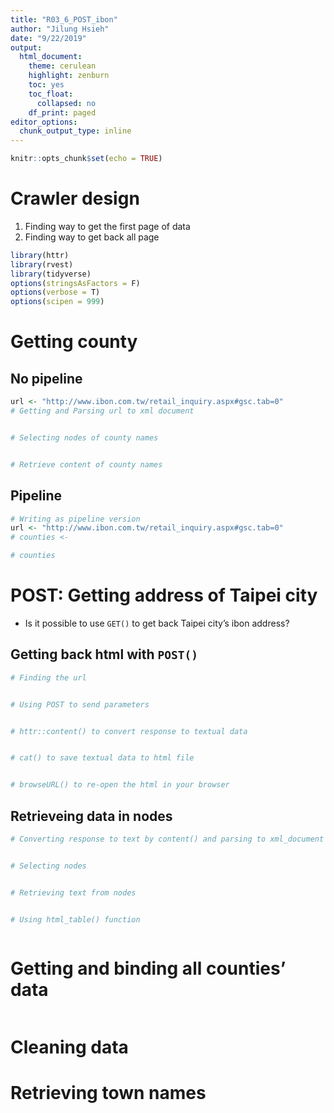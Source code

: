 ```yaml
---
title: "R03_6_POST_ibon"
author: "Jilung Hsieh"
date: "9/22/2019"
output:
  html_document:
    theme: cerulean
    highlight: zenburn
    toc: yes
    toc_float:
      collapsed: no
    df_print: paged
editor_options:
  chunk_output_type: inline
---
```


```r
knitr::opts_chunk$set(echo = TRUE)
```

# Crawler design
1. Finding way to get the first page of data
2. Finding way to get back all page



```r
library(httr)
library(rvest) 
library(tidyverse)
options(stringsAsFactors = F)
options(verbose = T)
options(scipen = 999)
```


# Getting county

## No pipeline

```r
url <- "http://www.ibon.com.tw/retail_inquiry.aspx#gsc.tab=0"
# Getting and Parsing url to xml document


# Selecting nodes of county names


# Retrieve content of county names

```

## Pipeline
```r

# Writing as pipeline version
url <- "http://www.ibon.com.tw/retail_inquiry.aspx#gsc.tab=0"
# counties <- 

# counties
```

# POST: Getting address of Taipei city
- Is it possible to use `GET()` to get back Taipei city's ibon address?

## Getting back html with `POST()`
```r
# Finding the url


# Using POST to send parameters


# httr::content() to convert response to textual data


# cat() to save textual data to html file


# browseURL() to re-open the html in your browser


```

## Retrieveing data in nodes
```r
# Converting response to text by content() and parsing to xml_document by read_html(), assign to var 'doc'


# Selecting nodes


# Retrieving text from nodes


# Using html_table() function



```



# Getting and binding all counties' data

```r






```


# Cleaning data

# Retrieving town names 
```r












```

